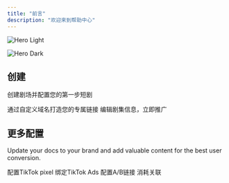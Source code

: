 ```yaml
---
title: "前言"
description: "欢迎来到帮助中心"
---
```


<img
  className="block dark:hidden"
  src="/images/hero-light.png"
  alt="Hero Light"
/>

<img
  className="hidden dark:block"
  src="/images/hero-dark.png"
  alt="Hero Dark"
/>

## 创建

创建剧场并配置您的第一步短剧

<CardGroup cols="2">
  <Card title="创建剧场" icon="link" href="https://mintlify.com/docs/quickstart">
    通过自定义域名打造您的专属链接
  </Card>
  <Card title="新建剧集" icon="video" href="https://mintlify.com/docs/development">
    编辑剧集信息，立即推广
  </Card>
</CardGroup>

## 更多配置

Update your docs to your brand and add valuable content for the best user conversion.

<CardGroup cols="2">
  <Card title="Customize Style" icon="palette" href="https://mintlify.com/docs/settings/global">
    配置TikTok pixel
  </Card>
  <Card title="Reference APIs" icon="code" href="https://mintlify.com/docs/api-playground/openapi">
    绑定TikTok Ads
  </Card>
  <Card title="Add Components" icon="screwdriver-wrench" href="https://mintlify.com/docs/content/components/accordions">
    配置A/B链接
  </Card>
  <Card title="Get Inspiration" icon="stars" href="https://mintlify.com/customers">
    消耗关联
  </Card>
</CardGroup>